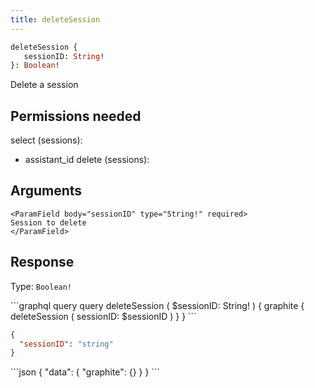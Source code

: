 ```yaml
---
title: deleteSession
---
```


```graphql
deleteSession {
   sessionID: String! 
}: Boolean!
```

Delete a session

## Permissions needed

select (sessions):
- assistant_id
delete (sessions):


## Arguments



    <ParamField body="sessionID" type="String!" required>
    Session to delete
    </ParamField>



## Response

Type: `Boolean!`






<RequestExample>
```graphql query
query deleteSession (
  $sessionID: String!
) {
  graphite {
    deleteSession (
      sessionID: $sessionID
    )
  }
}
```

```json variables
{
  "sessionID": "string"
}
```
</RequestExample>

<ResponseExample>
```json
{
  "data": {
    "graphite": {}
  }
}
```
</ResponseExample>
